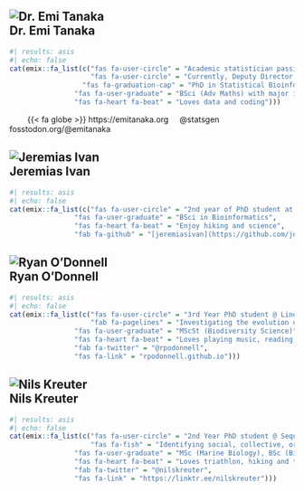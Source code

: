 

::: {.panel-tabset .f1}

## ![Dr. Emi Tanaka](`r photo_path`images/team/emi-square.png){.circle-image-120}<br>Dr. Emi Tanaka

::: f2

```r
#| results: asis
#| echo: false
cat(emix::fa_list(c("fas fa-user-circle" = "Academic statistician passionate about data science and open source software",
                    "fas fa-user-circle" = "Currently, Deputy Director of ANU Biological Data Science Institute and Executive Editor of R Journal",
                  "fas fa-graduation-cap" = "PhD in Statistical Bioinformatics",
                "fas fa-user-graduate" = "BSci (Adv Maths) with major in Mathematics and Statistics",
                "fas fa-heart fa-beat" = "Loves data and coding")))
```


&nbsp; &nbsp; &nbsp; &nbsp; {{< fa globe >}} https://emitanaka.org &nbsp; &nbsp; <i class="fab fa-twitter"></i> @statsgen &nbsp; &nbsp; <i class="fab fa-mastodon"></i> fosstodon.org/@emitanaka


:::

## ![Jeremias Ivan](`r photo_path`images/team/jeremias-ivan.jpg){.circle-image-120}<br>Jeremias Ivan

::: f2

```r
#| results: asis
#| echo: false
cat(emix::fa_list(c("fas fa-user-circle" = "2nd year of PhD student at ANU, working on phylogenomics methods to study hybridisation",
                "fas fa-user-graduate" = "BSci in Bioinformatics",
                "fas fa-heart fa-beat" = "Enjoy hiking and science",
                "fab fa-github" = "[jeremiasivan](https://github.com/jeremiasivan)")))
```



:::





## ![Ryan O'Donnell](`r photo_path`images/team/ryan-odonnell.jpg){.circle-image-120}<br>Ryan O'Donnell

::: f2

```r
#| results: asis
#| echo: false
cat(emix::fa_list(c("fas fa-user-circle" = "3rd Year PhD student @ Linde Lab, E&E Division, RSB, ANU",
                    "fab fa-pagelines" = "Investigating the evolution of the Australian orchid flora and associated funga",
                "fas fa-user-graduate" = "MScSt (Biodiversity Science)",
                "fas fa-heart fa-beat" = "Loves playing music, reading, nature",
                "fab fa-twitter" = "@rpodonnell",
                "fas fa-link" = "rpodonnell.github.io")))
```



:::


## ![Nils Kreuter](`r photo_path`images/team/nils-kreuter.jpeg){.circle-image-120}<br>Nils Kreuter

::: f2

```r
#| results: asis
#| echo: false
cat(emix::fa_list(c("fas fa-user-circle" = "2nd Year PhD student @ Sequeira Lab, E&E Division, RSB, ANU",
                    "fas fa-fish" = "Identifying social, collective, or coordinated movement behaviour patterns in sharks using tracking data",
                "fas fa-user-graduate" = "MSc (Marine Biology), BSc (Biology)",
                "fas fa-heart fa-beat" = "Loves triathlon, hiking and the ocean",
                "fab fa-twitter" = "@nilskreuter",
                "fas fa-link" = "https://linktr.ee/nilskreuter")))
```



:::

:::
